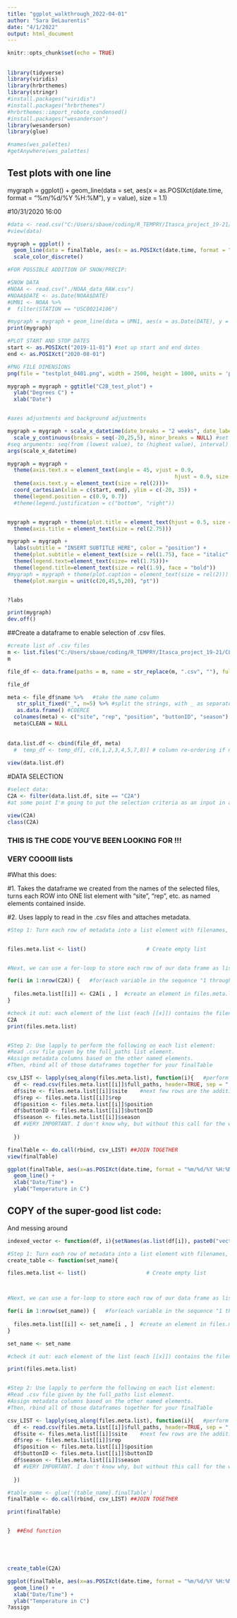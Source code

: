 ```yaml
---
title: "ggplot_walkthrough_2022-04-01"
author: "Sara DeLaurentis"
date: "4/1/2022"
output: html_document
---
```


```r
knitr::opts_chunk$set(echo = TRUE)

```

## 
```r
library(tidyverse)
library(viridis)
library(hrbrthemes)
library(stringr)
#install.packages("viridis")
#install.packages("hrbrthemes")
#hrbrthemes::import_roboto_condensed()
#install.packages("wesanderson")
library(wesanderson)
library(glue)

#names(wes_palettes)
#getAnywhere(wes_palettes)


```


## Test plots with one line

mygraph = ggplot() +
  geom_line(data = set, aes(x = as.POSIXct(date.time, format = "%m/%d/%Y %H:%M"), y = value), size = 1.1) 


#10/31/2020 16:00

```r
#data <- read.csv("C:/Users/sbaue/coding/R_TEMPRY/Itasca_project_19-21/CLEAN_DATA_copy/C2B_R3_lsurf_i110_2020.csv")
#view(data)

mygraph = ggplot() +
  geom_line(data = finalTable, aes(x = as.POSIXct(date.time, format = "%m/%d/%Y %H:%M"), y = value), size = 1.1, group = "position") +
  scale_color_discrete()

#FOR POSSIBLE ADDITION OF SNOW/PRECIP:

#SNOW DATA
#NOAA <- read.csv("./NOAA_data_RAW.csv")
#NOAA$DATE <- as.Date(NOAA$DATE)
#UMN1 <- NOAA %>% 
#  filter(STATION == "USC00214106")

#mygraph = mygraph + geom_line(data = UMN1, aes(x = as.Date(DATE), y = SNWD), colour = "light blue", alpha = 0.5, lwd = (2.2))
print(mygraph)

#PLOT START AND STOP DATES
start <- as.POSIXct("2019-11-01") #set up start and end dates
end <- as.POSIXct("2020-08-01")

#PNG FILE DIMENSIONS
png(file = "testplot_0401.png", width = 2500, height = 1000, units = 'px')

mygraph = mygraph + ggtitle("C2B_test_plot") +
  ylab("Degrees C") +
  xlab("Date")


#axes adjustments and background adjustments

mygraph = mygraph + scale_x_datetime(date_breaks = "2 weeks", date_labels = "%m/%d/%y", limits = c(start,end)) + #set x-axis scale and label format
  scale_y_continuous(breaks = seq(-20,25,5), minor_breaks = NULL) #set the y scale
#seq arguments: seq(from (lowest value), to (highest value), interval)
args(scale_x_datetime)

mygraph = mygraph + 
  theme(axis.text.x = element_text(angle = 45, vjust = 0.9,
                                                     hjust = 0.9, size = rel(2))) +
  theme(axis.text.y = element_text(size = rel(2)))+
  coord_cartesian(xlim = c(start, end), ylim = c(-20, 35)) +
  theme(legend.position = c(0.9, 0.7)) 
  #theme(legend.justification = c("bottom", "right")) 


mygraph = mygraph + theme(plot.title = element_text(hjust = 0.5, size = rel(2.5), face = "bold")) +
  theme(axis.title = element_text(size = rel(2.75)))

mygraph = mygraph + 
  labs(subtitle = "INSERT SUBTITLE HERE", color = "position") +
  theme(plot.subtitle = element_text(size = rel(1.75), face = "italic", hjust = 0.5)) +
  theme(legend.text=element_text(size= rel(1.75)))+
  theme(legend.title=element_text(size = rel(1.9), face = "bold"))
#mygraph = mygraph + theme(plot.caption = element_text(size = rel(2))) + 
  theme(plot.margin = unit(c(20,45,5,20), "pt"))


?labs

print(mygraph)
dev.off()


```

##Create a dataframe to enable selection of .csv files.

```r
#create list of .csv files
m <- list.files("C:/Users/sbaue/coding/R_TEMPRY/Itasca_project_19-21/CLEAN_DATA_copy", pattern = "*.csv")
m

file_df <- data.frame(paths = m, name = str_replace(m, ".csv", ""), full_paths = list.files("C:/Users/sbaue/coding/R_TEMPRY/Itasca_project_19-21/CLEAN_DATA_copy", pattern = "*.csv", full.names = TRUE))

file_df

meta <- file_df$name %>%   #take the name column 
   str_split_fixed("_", n=5) %>% #split the strings, with _ as separator.
   as.data.frame() #COERCE
  colnames(meta) <- c("site", "rep", "position", "buttonID", "season") #
  meta$CLEAN = NULL 
  
  
data.list.df <- cbind(file_df, meta)
  #  temp_df <- temp_df[, c(6,1,2,3,4,5,7,8)] # column re-ordering if necessary
 
view(data.list.df)

```

#DATA SELECTION

```r

#select data:
C2A <- filter(data.list.df, site == "C2A")
#at some point I'm going to put the selection criteria as an input in a super-automated ggplot function.

view(C2A)
class(C2A)

```


### THIS IS THE CODE YOU'VE BEEN LOOKING FOR !!! ###
### VERY COOOlll lists ###

#What this does:

#1. Takes the dataframe we created from the names of the selected files, turns each ROW into ONE list element with "site", "rep", etc. as named elements contained inside.

#2. Uses lapply to read in the .csv files and attaches metadata.


```r
#Step 1: Turn each row of metadata into a list element with filenames, site, rep, etc. as named elements within.


files.meta.list <- list()                   # Create empty list


#Next, we can use a for-loop to store each row of our data frame as list element.

for(i in 1:nrow(C2A)) {   #for(each variable in the sequence "1 through the number of rows in C2A"):
                          
  files.meta.list[[i]] <- C2A[i , ]  #create an element in files.meta.list from each row found in C2A
}

#check it out: each element of the list (each [[x]]) contains the filenames and metadata, and they've maintained their column names as labels, so we can call out that named element when we want.
C2A
print(files.meta.list)


#Step 2: Use lapply to perform the following on each list element:
#Read .csv file given by the full_paths list element.
#Assign metadata columns based on the other named elements.
#Then, rbind all of those dataframes together for your finalTable

csv_LIST <- lapply(seq_along(files.meta.list), function(i){   #perform the given function along this list, each element in the list is the input.
  df <- read.csv(files.meta.list[[i]]$full_paths, header=TRUE, sep = ",") #create "df" by reading the .csv given by full_paths.
  df$site <- files.meta.list[[i]]$site    #next few rows are the addition of metadata columns based on the named element in the list. "Make a site column using the thing in the list at [[i]], that's labeled "site"
  df$rep <- files.meta.list[[i]]$rep
  df$position <- files.meta.list[[i]]$position
  df$buttonID <- files.meta.list[[i]]$buttonID
  df$season <- files.meta.list[[i]]$season
  df #VERY IMPORTANT. I don't know why, but without this call for the whole dataframe, you get left with just the last column you created.
  
  })

finalTable <- do.call(rbind, csv_LIST) ##JOIN TOGETHER
view(finalTable)

ggplot(finalTable, aes(x=as.POSIXct(date.time, format = "%m/%d/%Y %H:%M"), y=value, group = position, color = position)) + 
  geom_line() + 
  xlab("Date/Time") + 
  ylab("Temperature in C")


```


## COPY of the super-good list code: ##
And messing around
```r

indexed_vector <- function(df, i){setNames(as.list(df[i]), paste0("vector_", i))}

#Step 1: Turn each row of metadata into a list element with filenames, site, rep, etc. as named elements within.
create_table <- function(set_name){

files.meta.list <- list()                   # Create empty list



#Next, we can use a for-loop to store each row of our data frame as list element.

for(i in 1:nrow(set_name)) {   #for(each variable in the sequence "1 through the number of rows in C2A"):
                          
  files.meta.list[[i]] <- set_name[i , ]  #create an element in files.meta.list from each row found in C2A
}

set_name <- set_name

#check it out: each element of the list (each [[x]]) contains the filenames and metadata, and they've maintained their column names as labels, so we can call out that named element when we want.

print(files.meta.list)


#Step 2: Use lapply to perform the following on each list element:
#Read .csv file given by the full_paths list element.
#Assign metadata columns based on the other named elements.
#Then, rbind all of those dataframes together for your finalTable

csv_LIST <- lapply(seq_along(files.meta.list), function(i){   #perform the given function along this list, each element in the list is the input.
  df <- read.csv(files.meta.list[[i]]$full_paths, header=TRUE, sep = ",") #create "df" by reading the .csv given by full_paths.
  df$site <- files.meta.list[[i]]$site    #next few rows are the addition of metadata columns based on the named element in the list. "Make a site column using the thing in the list at [[i]], that's labeled "site"
  df$rep <- files.meta.list[[i]]$rep
  df$position <- files.meta.list[[i]]$position
  df$buttonID <- files.meta.list[[i]]$buttonID
  df$season <- files.meta.list[[i]]$season
  df #VERY IMPORTANT. I don't know why, but without this call for the whole dataframe, you get left with just the last column you created.
  
  })

#table_name <- glue('{table_name}.finalTable')
finalTable <- do.call(rbind, csv_LIST) ##JOIN TOGETHER

print(finalTable)


}  ##End function





create_table(C2A)

ggplot(finalTable, aes(x=as.POSIXct(date.time, format = "%m/%d/%Y %H:%M"), y=value, group = position, color = position)) + 
  geom_line() + 
  xlab("Date/Time") + 
  ylab("Temperature in C")
?assign

```